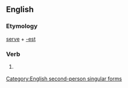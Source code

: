 ==English==

===Etymology===
[[serve]] + [[-est]]

===Verb===
{{infl|en|verb form}}

# {{archaic}} {{form of|Second-person singular simple present form of|serve}}

[[Category:English second-person singular forms]]